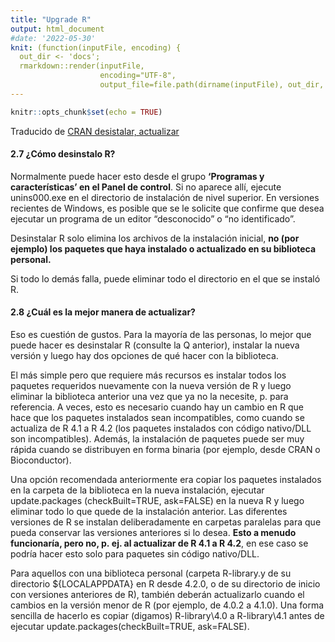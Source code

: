 ```yaml
---
title: "Upgrade R"
output: html_document
#date: '2022-05-30'
knit: (function(inputFile, encoding) {
  out_dir <- 'docs';
  rmarkdown::render(inputFile,
                    encoding="UTF-8",
                    output_file=file.path(dirname(inputFile), out_dir, 'upgrade.html')) })
---
```


```r
knitr::opts_chunk$set(echo = TRUE)
```

Traducido de [CRAN desistalar, actualizar](http://mirror.fcaglp.unlp.edu.ar/CRAN/bin/windows/base/rw-FAQ.R-4.2.0.html#What_0027s-the-best-way-to-upgrade_003f)

#### 2.7 ¿Cómo desinstalo R?

Normalmente puede hacer esto desde el grupo **'Programas y características' en el Panel de control**. Si no aparece allí, ejecute unins000.exe en el directorio de instalación de nivel superior. En versiones recientes de Windows, es posible que se le solicite que confirme que desea ejecutar un programa de un editor "desconocido" o "no identificado".

Desinstalar R solo elimina los archivos de la instalación inicial, **no (por ejemplo) los paquetes que haya instalado o actualizado en su biblioteca personal.**

Si todo lo demás falla, puede eliminar todo el directorio en el que se instaló R.

#### 2.8 ¿Cuál es la mejor manera de actualizar?

Eso es cuestión de gustos. Para la mayoría de las personas, lo mejor que puede hacer es desinstalar R (consulte la Q anterior), instalar la nueva versión y luego hay dos opciones de qué hacer con la biblioteca.

El más simple pero que requiere más recursos es instalar todos los paquetes requeridos nuevamente con la nueva versión de R y luego eliminar la biblioteca anterior una vez que ya no la necesite, p. para referencia. A veces, esto es necesario cuando hay un cambio en R que hace que los paquetes instalados sean incompatibles, como cuando se actualiza de R 4.1 a R 4.2 (los paquetes instalados con código nativo/DLL son incompatibles). Además, la instalación de paquetes puede ser muy rápida cuando se distribuyen en forma binaria (por ejemplo, desde CRAN o Bioconductor).

Una opción recomendada anteriormente era copiar los paquetes instalados en la carpeta de la biblioteca en la nueva instalación, ejecutar update.packages (checkBuilt=TRUE, ask=FALSE) en la nueva R y luego eliminar todo lo que quede de la instalación anterior. Las diferentes versiones de R se instalan deliberadamente en carpetas paralelas para que pueda conservar las versiones anteriores si lo desea. **Esto a menudo funcionaría, pero no, p. ej. al actualizar de R 4.1 a R 4.2**, en ese caso se podría hacer esto solo para paquetes sin código nativo/DLL.

Para aquellos con una biblioteca personal (carpeta R\win-library\x.y de su directorio ${LOCALAPPDATA} en R desde 4.2.0, o de su directorio de inicio con versiones anteriores de R), también deberán actualizarlo cuando el cambios en la versión menor de R (por ejemplo, de 4.0.2 a 4.1.0). Una forma sencilla de hacerlo es copiar (digamos) R\win-library\4.0 a R\win-library\4.1 antes de ejecutar update.packages(checkBuilt=TRUE, ask=FALSE).
